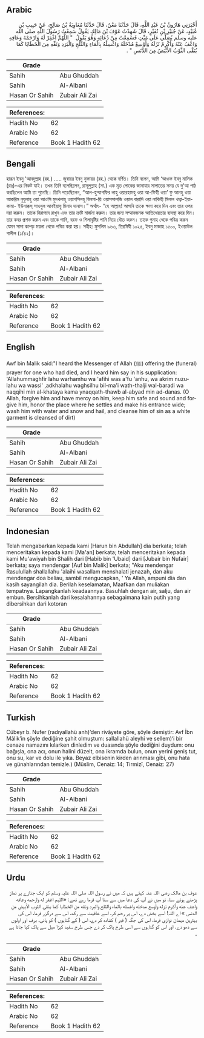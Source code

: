## Arabic


<div dir="rtl" lang="ar" style={{fontSize:'larger',backgroundColor:'#f8f9fa',padding:20}}>
أَخْبَرَنِي هَارُونُ بْنُ عَبْدِ اللَّهِ، قَالَ حَدَّثَنَا مَعْنٌ، قَالَ حَدَّثَنَا مُعَاوِيَةُ بْنُ صَالِحٍ، عَنْ حَبِيبِ بْنِ عُبَيْدٍ، عَنْ جُبَيْرِ بْنِ نُفَيْرٍ، قَالَ شَهِدْتُ عَوْفَ بْنَ مَالِكٍ يَقُولُ سَمِعْتُ رَسُولَ اللَّهِ صلى الله عليه وسلم يُصَلِّي عَلَى مَيِّتٍ فَسَمِعْتُ مِنْ دُعَائِهِ وَهُوَ يَقُولُ ‏ "‏ اللَّهُمَّ اغْفِرْ لَهُ وَارْحَمْهُ وَعَافِهِ وَاعْفُ عَنْهُ وَأَكْرِمْ نُزُلَهُ وَأَوْسِعْ مُدْخَلَهُ وَاغْسِلْهُ بِالْمَاءِ وَالثَّلْجِ وَالْبَرَدِ وَنَقِّهِ مِنَ الْخَطَايَا كَمَا يُنَقَّى الثَّوْبُ الأَبْيَضُ مِنَ الدَّنَسِ ‏"‏ ‏.‏
</div>
<div style={{backgroundColor:'#f8f9fa',padding:20, marginBottom: 10}}><table> <thead> <tr> <th>Grade</th> <th></th> </tr> </thead> <tbody> <tr><td>Sahih</td><td>Abu Ghuddah</td></tr><tr><td>Sahih</td><td>Al-Albani</td></tr><tr><td>Hasan Or Sahih</td><td>Zubair Ali Zai</td></tr></tbody></table><table> <thead> <tr> <th>References:</th> <th></th> </tr> </thead> <tbody><tr><td>Hadith No</td><td>62</td></tr><tr><td>Arabic No</td><td>62</td></tr><tr><td>Reference</td><td>Book 1 Hadith 62</td></tr></tbody></table></div>

## Bengali


<div dir="ltr" lang="bn" style={{fontSize:'larger',backgroundColor:'#f8f9fa',padding:20}}>
হারূন ইবনু 'আবদুল্লাহ (রহ.) ..... জুবায়র ইবনু নুফায়র (রহ.) থেকে বর্ণিত। তিনি বলেন, আমি ‘আওফ ইবনু মালিক (রাঃ)-এর নিকট যাই। তখন তিনি বলেছিলেন, রাসূলুল্লাহ (সা.) এক মৃত লোকের জানাযার সালাতের সময় যে দু'আ পাঠ করছিলেন আমি তা শুনেছি। তিনি পড়েছিলেন, “আল-হুম্মাগফির লাহু ওয়ারহামহু ওয়া আ-ফিহী ওয়া’ ফু আনহু ওয়া আকরিম নুযুলাহু ওয়া আওসি মুদখলাহু ওয়াগসিলহু বিলমা-য়ি ওয়াসসালজি ওয়াল বারাদি ওয়া নাকিহী মিনাল খত্বা-ইয়া- কামা- ইউনাক্কস্ সাওবুল আবইয়াযু মিনাদ দানাস।” অর্থাৎ- “হে আল্লাহ! আপনি তাকে ক্ষমা করে দিন এবং তার ওপর দয়া করুন। তাকে নিরাপদে রাখুন এবং তার ত্রুটি মার্জনা করুন। তার জন্য সম্মানজনক আতিথেয়তার ব্যবস্থা করে দিন। তার কবর প্রশস্ত করুন এবং তাকে পানি, বরফ ও শিলাবৃষ্টির পানি দিয়ে ধৌত করুন। তাকে গুনাহ থেকে পবিত্র করুন যেমন সাদা কাপড় ময়লা থেকে পবিত্র করা হয়। সহীহ: মুসলিম ৯৬৩, তিরমিযী ১০২৫, ইবনু মাজাহ ১৫০০, ইওয়াউল গালীল (১/৪২)।
</div>
<div style={{backgroundColor:'#f8f9fa',padding:20, marginBottom: 10}}><table> <thead> <tr> <th>Grade</th> <th></th> </tr> </thead> <tbody> <tr><td>Sahih</td><td>Abu Ghuddah</td></tr><tr><td>Sahih</td><td>Al-Albani</td></tr><tr><td>Hasan Or Sahih</td><td>Zubair Ali Zai</td></tr></tbody></table><table> <thead> <tr> <th>References:</th> <th></th> </tr> </thead> <tbody><tr><td>Hadith No</td><td>62</td></tr><tr><td>Arabic No</td><td>62</td></tr><tr><td>Reference</td><td>Book 1 Hadith 62</td></tr></tbody></table></div>

## English


<div dir="ltr" lang="en" style={{fontSize:'larger',backgroundColor:'#f8f9fa',padding:20}}>
Awf bin Malik said:"I heard the Messenger of Allah (ﷺ) offering the (funeral) prayer for one who had died, and I heard him say in his supplication: 'Allahummaghfir lahu warhamhu wa 'afihi was a'fu 'anhu, wa akrim nuzulahu wa wassi' ,adkhalahu waghsilhu bil-ma'i wath-thalji wal-baradi wa naqqihi min al-khataya kama ynaqqath-thawb al-abyad min ad-danas. (O Allah, forgive him and have mercy on him, keep him safe and sound and forgive him, honor the place where he settles and make his entrance wide; wash him with water and snow and hail, and cleanse him of sin as a white garment is cleansed of dirt)
</div>
<div style={{backgroundColor:'#f8f9fa',padding:20, marginBottom: 10}}><table> <thead> <tr> <th>Grade</th> <th></th> </tr> </thead> <tbody> <tr><td>Sahih</td><td>Abu Ghuddah</td></tr><tr><td>Sahih</td><td>Al-Albani</td></tr><tr><td>Hasan Or Sahih</td><td>Zubair Ali Zai</td></tr></tbody></table><table> <thead> <tr> <th>References:</th> <th></th> </tr> </thead> <tbody><tr><td>Hadith No</td><td>62</td></tr><tr><td>Arabic No</td><td>62</td></tr><tr><td>Reference</td><td>Book 1 Hadith 62</td></tr></tbody></table></div>

## Indonesian


<div dir="ltr" lang="id" style={{fontSize:'larger',backgroundColor:'#f8f9fa',padding:20}}>
Telah mengabarkan kepada kami [Harun bin Abdullah] dia berkata; telah menceritakan kepada kami [Ma'an] berkata; telah menceritakan kepada kami Mu'awiyah bin Shalih dari [Habib bin 'Ubaid] dari [Jubair bin Nufair] berkata; saya mendengar [Auf bin Malik] berkata; "Aku mendengar Rasulullah shallallahu 'alaihi wasallam menshalati jenazah, dan aku mendengar doa beliau, sambil mengucapkan, ' Ya Allah, ampuni dia dan kasih sayangilah dia. Berilah keselamatan, Maafkan dan muliakan tempatnya. Lapangkanlah keadaannya. Basuhlah dengan air, salju, dan air embun. Bersihkanlah dari kesalahannya sebagaimana kain putih yang dibersihkan dari kotoran
</div>
<div style={{backgroundColor:'#f8f9fa',padding:20, marginBottom: 10}}><table> <thead> <tr> <th>Grade</th> <th></th> </tr> </thead> <tbody> <tr><td>Sahih</td><td>Abu Ghuddah</td></tr><tr><td>Sahih</td><td>Al-Albani</td></tr><tr><td>Hasan Or Sahih</td><td>Zubair Ali Zai</td></tr></tbody></table><table> <thead> <tr> <th>References:</th> <th></th> </tr> </thead> <tbody><tr><td>Hadith No</td><td>62</td></tr><tr><td>Arabic No</td><td>62</td></tr><tr><td>Reference</td><td>Book 1 Hadith 62</td></tr></tbody></table></div>

## Turkish


<div dir="ltr" lang="tr" style={{fontSize:'larger',backgroundColor:'#f8f9fa',padding:20}}>
Cübeyr b. Nufer (radıyallahü anh)’den rivâyete göre, şöyle demiştir: Avf İbn Mâlik’in şöyle dediğine şahit olmuştum: sallallahü aleyhi ve sellem)‘i bir cenaze namazını kılarken dinledim ve duasında şöyle dediğini duydum: onu bağışla, ona acı, onun halini düzelt, ona ikramda bulun, onun yerini geniş tut, onu su, kar ve dolu ile yıka. Beyaz elbisenin kirden arınması gibi, onu hata ve günahlarından temizle.) (Müslim, Cenaiz: 14; Tirmizî, Cenaiz: 27)
</div>
<div style={{backgroundColor:'#f8f9fa',padding:20, marginBottom: 10}}><table> <thead> <tr> <th>Grade</th> <th></th> </tr> </thead> <tbody> <tr><td>Sahih</td><td>Abu Ghuddah</td></tr><tr><td>Sahih</td><td>Al-Albani</td></tr><tr><td>Hasan Or Sahih</td><td>Zubair Ali Zai</td></tr></tbody></table><table> <thead> <tr> <th>References:</th> <th></th> </tr> </thead> <tbody><tr><td>Hadith No</td><td>62</td></tr><tr><td>Arabic No</td><td>62</td></tr><tr><td>Reference</td><td>Book 1 Hadith 62</td></tr></tbody></table></div>

## Urdu


<div dir="rtl" lang="ur" style={{fontSize:'larger',backgroundColor:'#f8f9fa',padding:20}}>
عوف بن مالک رضی اللہ عنہ کہتے ہیں کہ میں نے رسول اللہ صلی اللہ علیہ وسلم کو ایک جنازے پر نماز پڑھتے ہوئے سنا، تو میں نے آپ کی دعا میں سے سنا آپ فرما رہے تھے: «اللہم اغفر له وارحمه وعافه واعف عنه وأكرم نزله وأوسع مدخله واغسله بالماء والثلج والبرد ونقه من الخطايا كما ينقى الثوب الأبيض من الدنس ‏» اے اللہ! اسے بخش دے، اس پر رحم کر، اسے عافیت سے رکھ، اس سے درگزر فرما، اس کی بہترین مہمان نوازی فرما، اس کی جگہ ( قبر ) کشادہ کر دے، اس ( کے گناہوں ) کو پانی، برف اور اولوں سے دھو دے، اور اس کو گناہوں سے اسی طرح پاک کر دے جس طرح سفید کپڑا میل سے پاک کیا جاتا ہے ۔
</div>
<div style={{backgroundColor:'#f8f9fa',padding:20, marginBottom: 10}}><table> <thead> <tr> <th>Grade</th> <th></th> </tr> </thead> <tbody> <tr><td>Sahih</td><td>Abu Ghuddah</td></tr><tr><td>Sahih</td><td>Al-Albani</td></tr><tr><td>Hasan Or Sahih</td><td>Zubair Ali Zai</td></tr></tbody></table><table> <thead> <tr> <th>References:</th> <th></th> </tr> </thead> <tbody><tr><td>Hadith No</td><td>62</td></tr><tr><td>Arabic No</td><td>62</td></tr><tr><td>Reference</td><td>Book 1 Hadith 62</td></tr></tbody></table></div>